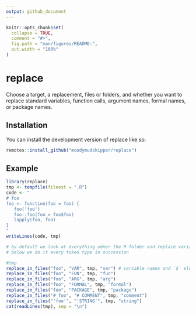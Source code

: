 ```yaml
---
output: github_document
---
```


<!-- README.md is generated from README.Rmd. Please edit that file -->

```r
knitr::opts_chunk$set(
  collapse = TRUE,
  comment = "#>",
  fig.path = "man/figures/README-",
  out.width = "100%"
)
```

# replace

Choose a target, a replacement, files or folders, and whether you want to replace standard variables, function calls, argument names, formal names, or package names.

## Installation

You can install the development version of replace like so:

``` r
remotes::install_github("moodymudskipper/replace")
```

## Example

```r
library(replace)
tmp <- tempfile(fileext = ".R")
code <- "
# foo
foo <- function(foo = foo) {
   foo('foo')
   foo::foo(foo = foo$foo)
   lapply(foo, foo)
}
"
writeLines(code, tmp)

# by default we look at everything udner the R folder and replace variables and function calls
# below we do it every token type in succession

#tmp
replace_in_files("foo", "VAR", tmp, "var") # variable names and `$` elements
replace_in_files("foo", "FUN", tmp, "fun")
replace_in_files("foo", "ARG", tmp, "arg")
replace_in_files("foo", "FORMAL", tmp, "formal")
replace_in_files("foo", "PACKAGE", tmp, "package")
replace_in_files("# foo", "# COMMENT", tmp, "comment")
replace_in_files("'foo'", "'STRING'", tmp, "string")
cat(readLines(tmp), sep = "\n")
```
